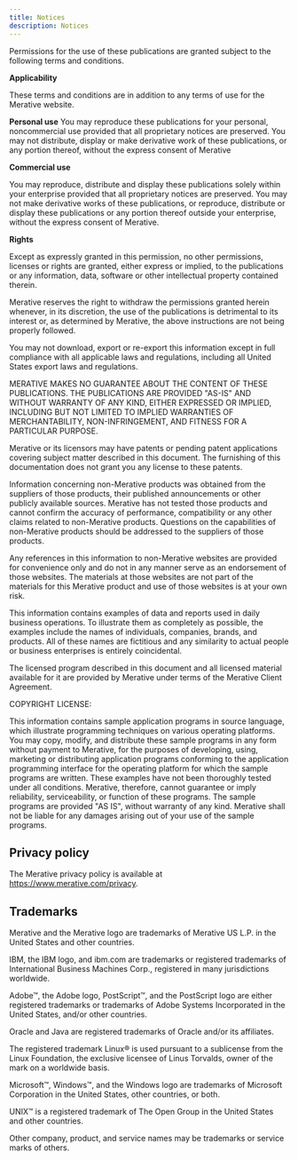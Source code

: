 ```yaml
---
title: Notices
description: Notices
---
```


Permissions for the use of these publications are granted subject to the following terms and conditions.

**Applicability**

These terms and conditions are in addition to any terms of use for the Merative website.

**Personal use**
You may reproduce these publications for your personal, noncommercial use provided that all proprietary notices are preserved. You may not distribute, display or make derivative work of these publications, or any portion thereof, without the express consent of Merative

**Commercial use**

You may reproduce, distribute and display these publications solely within your enterprise provided that all proprietary notices are preserved. You may not make derivative works of these publications, or reproduce, distribute or display these publications or any portion thereof outside your enterprise, without the express consent of Merative.

**Rights**

Except as expressly granted in this permission, no other permissions, licenses or rights are granted, either express or implied, to the publications or any information, data, software or other intellectual property contained therein.

Merative reserves the right to withdraw the permissions granted herein whenever, in its discretion, the use of the publications is detrimental to its interest or, as determined by Merative, the above instructions are not being properly followed.

You may not download, export or re-export this information except in full compliance with all applicable laws and regulations, including all United States export laws and regulations.

MERATIVE MAKES NO GUARANTEE ABOUT THE CONTENT OF THESE PUBLICATIONS. THE PUBLICATIONS ARE PROVIDED "AS-IS" AND WITHOUT WARRANTY OF ANY KIND, EITHER EXPRESSED OR IMPLIED, INCLUDING BUT NOT LIMITED TO IMPLIED WARRANTIES OF MERCHANTABILITY, NON-INFRINGEMENT, AND FITNESS FOR A PARTICULAR PURPOSE.

Merative or its licensors may have patents or pending patent applications covering subject matter described in this document. The furnishing of this documentation does not grant you any license to these patents.

Information concerning non-Merative products was obtained from the suppliers of those products, their published announcements or other publicly available sources. Merative has not tested those products and cannot confirm the accuracy of performance, compatibility or any other claims related to non-Merative products. Questions on the capabilities of non-Merative products should be addressed to the suppliers of those products.

Any references in this information to non-Merative websites are provided for convenience only and do not in any manner serve as an endorsement of those websites. The materials at those websites are not part of the materials for this Merative product and use of those websites is at your own risk.

This information contains examples of data and reports used in daily business operations. To illustrate them as completely as possible, the examples include the names of individuals, companies, brands, and products. All of these names are fictitious and any similarity to actual people or business enterprises is entirely coincidental.

The licensed program described in this document and all licensed material available for it are provided by Merative under terms of the Merative Client Agreement.

COPYRIGHT LICENSE:

This information contains sample application programs in source language, which illustrate programming techniques on various operating platforms. You may copy, modify, and distribute these sample programs in any form without payment to Merative, for the purposes of developing, using, marketing or distributing application programs conforming to the application programming interface for the operating platform for which the sample programs are written. These examples have not been thoroughly tested under all conditions. Merative, therefore, cannot guarantee or imply reliability, serviceability, or function of these programs. The sample programs are provided "AS IS", without warranty of any kind. Merative shall not be liable for any damages arising out of your use of the sample programs.

## Privacy policy

The Merative privacy policy is available at https://www.merative.com/privacy.

## Trademarks

Merative and the Merative logo are trademarks of Merative US L.P. in the United States and other countries.

IBM, the IBM logo, and ibm.com are trademarks or registered trademarks of International Business Machines Corp., registered in many jurisdictions worldwide.

Adobe™, the Adobe logo, PostScript™, and the PostScript logo are either registered trademarks or trademarks of Adobe Systems Incorporated in the United States, and/or other countries.

Oracle and Java are registered trademarks of Oracle and/or its affiliates.

The registered trademark Linux® is used pursuant to a sublicense from the Linux Foundation, the exclusive licensee of Linus Torvalds, owner of the mark on a world­wide basis.

Microsoft™, Windows™, and the Windows logo are trademarks of Microsoft Corporation in the United States, other countries, or both.

UNIX™ is a registered trademark of The Open Group in the United States and other countries.

Other company, product, and service names may be trademarks or service marks of others.
